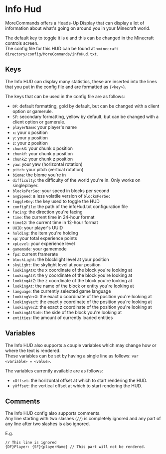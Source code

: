 # Info Hud
MoreCommands offers a Heads-Up Display that can display a lot of information about what's 
going on around you in your Minecraft world.  

The default key to toggle it is `O` and this can be changed in the Minecraft controls screen.  
The config file for this HUD can be found at `<minecraft directory/config/MoreCommands/infoHud.txt`.

## Keys
The Info HUD can display many statistics, these are inserted into the lines that you put in the 
config file and are formatted as `{<key>}`.  

The keys that can be used in the config file are as follows:
- `DF`: default formatting, gold by default, but can be changed with a client option or gamerule.
- `SF`: secondary formatting, yellow by default, but can be changed with a client option or gamerule.
- `playerName`: your player's name
- `x`: your x position
- `y`: your y position
- `z`: your z position
- `chunkX`: your chunk x position
- `chunkY`: your chunk y position
- `chunkZ`: your chunk z position
- `yaw`: your yaw (horizontal rotation)
- `pitch`: your pitch (vertical rotation)
- `biome`: the biome you're in
- `difficulty`: the difficulty of the world you're in. Only works on singleplayer.
- `blocksPerSec`: your speed in blocks per second
- `avgSpeed`: a less volatile version of `blocksPerSec`
- `toggleKey`: the key used to toggle the HUD
- `configFile`: the path of the infoHud.txt configuration file
- `facing`: the direction you're facing
- `time`: the current time in 24-hour format
- `time12`: the current time in 12-hour format
- `UUID`: your player's UUID
- `holding`: the item you're holding
- `xp`: your total experience points
- `xpLevel`: your experience level
- `gamemode`: your gamemode
- `fps`: current framerate
- `blockLight`: the blocklight level at your position
- `skyLight`: the skylight level at your position
- `lookingAtX`: the x coordinate of the block you're looking at
- `lookingAtY`: the y coordinate of the block you're looking at
- `lookingAtZ`: the z coordinate of the block you're looking at
- `lookingAt`: the name of the block or entity you're looking at
- `language`: the currently selected game language
- `lookingVecX`: the exact x coordinate of the position you're looking at
- `lookingVecY`: the exact y coordinate of the position you're looking at
- `lookingVecZ`: the exact z coordinate of the position you're looking at
- `lookingAtSide`: the side of the block you're looking at
- `entities`: the amount of currently loaded entities

## Variables
The Info HUD also supports a couple variables which may change how or where the text is rendered.  
These variables can be set by having a single line as follows: `var <variable> = <value>`.  

The variables currently available are as follows:
- `xOffset`: the horizontal offset at which to start rendering the HUD.
- `yOffset`: the vertical offset at which to start rendering the HUD.

## Comments
The Info HUD config also supports comments.  
Any line starting with two slashes (`//`) is completely ignored and any part of any line after 
two slashes is also ignored.  

E.g.
```
// This line is ignored
{DF}Player: {SF}{playerName} // This part will not be rendered.
```
